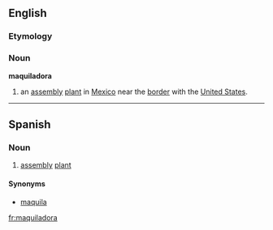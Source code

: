 ==English==

===Etymology===
{{etyl|es}}

===Noun===
{{wikipedia}}
'''maquiladora'''

# an [[assembly]] [[plant]] in [[Mexico]] near the [[border]] with the [[United States]].

----

==Spanish==

===Noun===
{{es-noun-f}}

# [[assembly]] [[plant]]

====Synonyms====
* [[maquila]]

[[fr:maquiladora]]